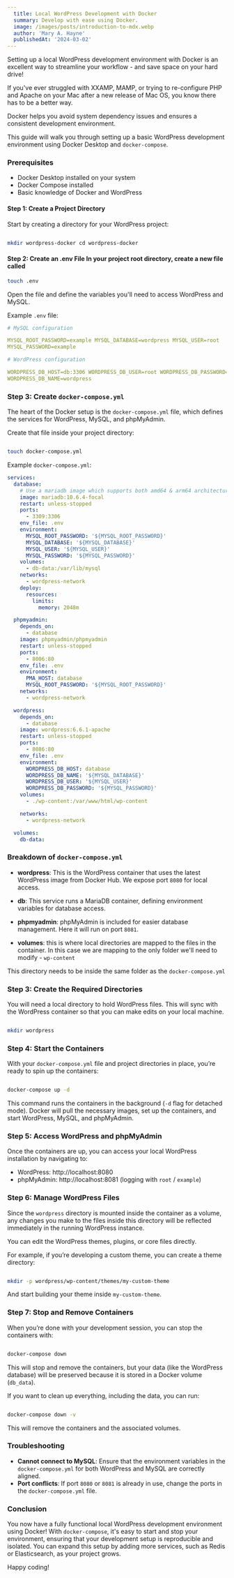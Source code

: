 ```yaml
---
  title: Local WordPress Development with Docker
  summary: Develop with ease using Docker.
  image: /images/posts/introduction-to-mdx.webp
  author: 'Mary A. Hayne'
  publishedAt: '2024-03-02'
---
```


Setting up a local WordPress development environment with Docker is an excellent
way to streamline your workflow - and save space on your hard drive!

If you've ever struggled with XXAMP, MAMP, or trying to re-configure PHP and
Apache on your Mac after a new release of Mac OS, you know there has to be a
better way.

Docker helps you avoid system dependency issues and ensures a consistent
development environment.

This guide will walk you through setting up a basic WordPress development
environment using Docker Desktop and `docker-compose`.

### Prerequisites

- Docker Desktop installed on your system
- Docker Compose installed
- Basic knowledge of Docker and WordPress

#### Step 1: Create a Project Directory

Start by creating a directory for your WordPress project:

```bash

mkdir wordpress-docker cd wordpress-docker

```

#### Step 2: Create an .env File In your project root directory, create a new file called

```bash
touch .env

```

Open the file and define the variables you'll need to access WordPress and
MySQL.

Example `.env` file:

```yaml
# MySQL configuration

MYSQL_ROOT_PASSWORD=example MYSQL_DATABASE=wordpress MYSQL_USER=root
MYSQL_PASSWORD=example

# WordPress configuration

WORDPRESS_DB_HOST=db:3306 WORDPRESS_DB_USER=root WORDPRESS_DB_PASSWORD=example
WORDPRESS_DB_NAME=wordpress

```

### Step 3: Create `docker-compose.yml`

The heart of the Docker setup is the `docker-compose.yml` file, which defines
the services for WordPress, MySQL, and phpMyAdmin.

Create that file inside your project directory:

```bash

touch docker-compose.yml

```

Example `docker-compose.yml`:

```yaml
services:
  database:
    # Use a mariadb image which supports both amd64 & arm64 architecture
    image: mariadb:10.6.4-focal
    restart: unless-stopped
    ports:
      - 3309:3306
    env_file: .env
    environment:
      MYSQL_ROOT_PASSWORD: '${MYSQL_ROOT_PASSWORD}'
      MYSQL_DATABASE: '${MYSQL_DATABASE}'
      MYSQL_USER: '${MYSQL_USER}'
      MYSQL_PASSWORD: '${MYSQL_PASSWORD}'
    volumes:
      - db-data:/var/lib/mysql
    networks:
      - wordpress-network
    deploy:
      resources:
        limits:
          memory: 2048m

  phpmyadmin:
    depends_on:
      - database
    image: phpmyadmin/phpmyadmin
    restart: unless-stopped
    ports:
      - 8006:80
    env_file: .env
    environment:
      PMA_HOST: database
      MYSQL_ROOT_PASSWORD: '${MYSQL_ROOT_PASSWORD}'
    networks:
      - wordpress-network

  wordpress:
    depends_on:
      - database
    image: wordpress:6.6.1-apache
    restart: unless-stopped
    ports:
      - 8086:80
    env_file: .env
    environment:
      WORDPRESS_DB_HOST: database
      WORDPRESS_DB_NAME: '${MYSQL_DATABASE}'
      WORDPRESS_DB_USER: '${MYSQL_USER}'
      WORDPRESS_DB_PASSWORD: '${MYSQL_PASSWORD}'
    volumes:
      - ./wp-content:/var/www/html/wp-content

    networks:
      - wordpress-network

  volumes:
    db-data:
```

### Breakdown of `docker-compose.yml`

- **wordpress**: This is the WordPress container that uses the latest WordPress
  image from Docker Hub. We expose port `8080` for local access.

- **db**: This service runs a MariaDB container, defining environment variables
  for database access.

- **phpmyadmin**: phpMyAdmin is included for easier database management. Here it
  will run on port `8081`.

- **volumes**: this is where local directories are mapped to the files in the
  container. In this case we are mapping to the only folder we'll need to
  modify - `wp-content`

This directory needs to be inside the same folder as the `docker-compose.yml`

### Step 3: Create the Required Directories

You will need a local directory to hold WordPress files. This will sync with the
WordPress container so that you can make edits on your local machine.

```bash

mkdir wordpress

```

### Step 4: Start the Containers

With your `docker-compose.yml` file and project directories in place, you’re
ready to spin up the containers:

```bash

docker-compose up -d

```

This command runs the containers in the background (`-d` flag for detached
mode). Docker will pull the necessary images, set up the containers, and start
WordPress, MySQL, and phpMyAdmin.

### Step 5: Access WordPress and phpMyAdmin

Once the containers are up, you can access your local WordPress installation by
navigating to:

- WordPress: http://localhost:8080
- phpMyAdmin: http://localhost:8081 (logging with `root` / `example`)

### Step 6: Manage WordPress Files

Since the `wordpress` directory is mounted inside the container as a volume, any
changes you make to the files inside this directory will be reflected
immediately in the running WordPress instance.

You can edit the WordPress themes, plugins, or core files directly.

For example, if you’re developing a custom theme, you can create a theme
directory:

```bash

mkdir -p wordpress/wp-content/themes/my-custom-theme

```

And start building your theme inside `my-custom-theme`.

### Step 7: Stop and Remove Containers

When you’re done with your development session, you can stop the containers
with:

```bash

docker-compose down

```

This will stop and remove the containers, but your data (like the WordPress
database) will be preserved because it is stored in a Docker volume (`db_data`).

If you want to clean up everything, including the data, you can run:

```bash

docker-compose down -v

```

This will remove the containers and the associated volumes.

### Troubleshooting

- **Cannot connect to MySQL**: Ensure that the environment variables in the
  `docker-compose.yml` for both WordPress and MySQL are correctly aligned.
- **Port conflicts**: If port `8080` or `8081` is already in use, change the
  ports in the `docker-compose.yml` file.

### Conclusion

You now have a fully functional local WordPress development environment using
Docker! With `docker-compose`, it's easy to start and stop your environment,
ensuring that your development setup is reproducible and isolated. You can
expand this setup by adding more services, such as Redis or Elasticsearch, as
your project grows.

Happy coding!
